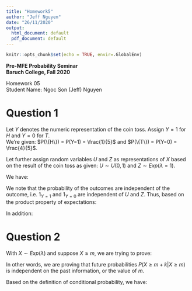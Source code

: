 ```yaml
---
title: "Homework5"
author: "Jeff Nguyen"
date: "26/11/2020"
output:
  html_document: default
  pdf_document: default
---
```


```r
knitr::opts_chunk$set(echo = TRUE, envir=.GlobalEnv)
```

**Pre-MFE Probability Seminar**  
**Baruch College, Fall 2020**  


Homework 05  
Student Name: Ngoc Son (Jeff) Nguyen  


# **Question 1**  
  
Let $Y$ denotes the numeric representation of the coin toss. Assign $Y=1$ for $H$ and $Y=0$ for $T$.  
We're given: $P(\{H\}) = P(Y=1) = \frac{1}{5}$ and $P(\{T\}) = P(Y=0) = \frac{4}{5}$.  
  
Let further assign random variables $U$ and $Z$ as representations of $X$ based on the result of the coin toss as given: $U \sim U(0,1)$ and $Z \sim Exp(\lambda =1)$.  

We have:  


\begin{equation}
  \begin{aligned}
    X =& 1_{Y=1}*U + 1_{Y=0}*Z  \\
   \text{and so:}&  \\
    E(X) =& E\left( 1_{Y=1}*U + 1_{Y=0}*Z \right)  \\
         =& E\left( 1_{Y=1}*U \right) + E\left( 1_{Y=0}*Z \right)  \quad \text{(Summation property of expectation)} \\ 
  \end{aligned}
\end{equation}  

We note that the probability of the outcomes are independent of the outcome, i.e. $1_{Y=1}$ and $1_{Y=0}$ are independent of $U$ and $Z$. Thus, based on the product property of expectations:  

\begin{equation}
  \begin{aligned}
    E(X) =& E\left( 1_{Y=1}*U \right) + E\left( 1_{Y=0}*Z \right)  \\
         =& E\left( 1_{Y=1} \right) * E(U) + E\left( 1_{Y=0} \right) * E(Z)  \\
         =& P(Y=1) * E(U) + P(Y=0) * E(Z)  \\
         =& \frac{1}{5} * \frac{1+0}{2} + P(Y=0) * E(Z) \quad \text{(Property of uniform distribution)}  \\
         =& \frac{1}{5} * \frac{1}{2} + \frac{4}{5} * \frac{1}{1} \quad \text{(Property of exponential distribution)}  \\
         =& \frac{9}{10}  \\
  \end{aligned}
\end{equation}  

In addition:  

\begin{equation}
  \begin{aligned}
    Var(X) =& E(X^2) - E(X)^2  \\
           =& E\left( 1_{Y=1} \right) * E(U)^2 + E\left( 1_{Y=0} \right) * E(Z)^2 - E(X)^2  \\
           =& \frac{1}{5} * \left(\frac{1}{2}\right)^2 + \frac{4}{5} * 1^2 - \left(\frac{9}{10}\right)^2  \\
           =& \frac{1}{25}  \\
  \end{aligned}
\end{equation}  

# **Question 2**  

With $X \sim Exp(\lambda)$ and suppose $X \geqslant m$, we are trying to prove:  

\begin{equation}
  \begin{aligned}
    P( X \geqslant m + k | X \geqslant m) = P(X \geqslant k)
  \end{aligned}
\end{equation}  

In other words, we are proving that future probabilities $P( X \geqslant m + k | X \geqslant m)$ is independent on the past information, or the value of $m$.  

Based on the definition of conditional probability, we have:  

\begin{equation}
  \begin{aligned}
    P( X \geqslant m + k | X \geqslant m) =& \frac{P(\{ X \geqslant m + k  \} \cap \{ X \geqslant m \})}{P(\{ X \geqslant m \})}  \\
    \text{Since} \, m+k > m \, \text{:}& \, \{ X \geqslant m + k  \} \cap \{ X \geqslant m \} = \{ X \geqslant m + k  \}  \\
    \text{thus:}&  \\
    P( X \geqslant m + k | X \geqslant m) =& \frac{P(\{ X \geqslant m + k  \})}{P(\{ X \geqslant m \})}  \\
                                          =& \frac{1 - P(\{ X \geqslant m + k  \}^c)}{1- P(\{ X \geqslant m \}^c)}  \\
                                          =& \frac{1 - P(X < m + k)}{1- P(X < m)}  \\
    \text{We know the cdf of X is:}& \, F_X(x) = (1 - e^{-\lambda*x})*1_{[0,\infty)}(x)  \\
    \text{thus:}&  \\
    P( X \geqslant m + k | X \geqslant m) =& \frac{\left[1 - (1 - e^{-\lambda*(m+k)})\right]*1_{[0,\infty)}(m+k)}
                                                  {\left[1 - (1 - e^{-\lambda*m})\right]*1_{[0,\infty)}(m)}  \\
                                          =& \frac{1 - 1 + e^{-\lambda*(m+k)}}{1 - 1 + e^{-\lambda*m}}  \\
                                          =& \frac{e^{-\lambda*(m+k)}}{e^{-\lambda*m}}  \\
                                          =& e^{-\lambda*k}  \\
                                          =& 1 - 1 + e^{-\lambda*k}  \\
                                          =& 1 - (1 - e^{-\lambda*k})  \\
                                          =& 1 - P(X < k)  \\
                                          =& P(X \geqslant k) \quad \text{Q.E.D.}  \\
  \end{aligned}
\end{equation} 